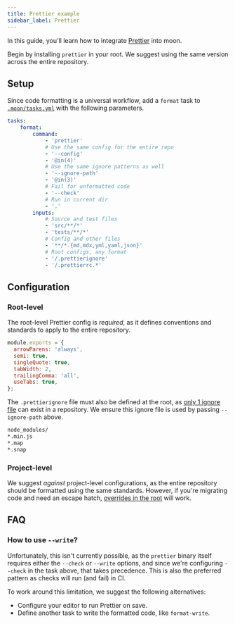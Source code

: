 ```yaml
---
title: Prettier example
sidebar_label: Prettier
---
```



<HeadingApiLink to="https://github.com/moonrepo/examples/blob/master/.moon/tasks.yml#L41" />

In this guide, you'll learn how to integrate [Prettier](https://prettier.io/) into moon.

Begin by installing `prettier` in your root. We suggest using the same version across the entire
repository.

<AddDepsTabs dep="prettier" dev />

## Setup

Since code formatting is a universal workflow, add a `format` task to
[`.moon/tasks.yml`](../../config/tasks) with the following parameters.

```yaml title=".moon/tasks.yml"
tasks:
	format:
		command:
			- 'prettier'
			# Use the same config for the entire repo
			- '--config'
			- '@in(4)'
			# Use the same ignore patterns as well
			- '--ignore-path'
			- '@in(3)'
			# Fail for unformatted code
			- '--check'
			# Run in current dir
			- '.'
		inputs:
			# Source and test files
			- 'src/**/*'
			- 'tests/**/*'
			# Config and other files
			- '**/*.{md,mdx,yml,yaml,json}'
			# Root configs, any format
			- '/.prettierignore'
			- '/.prettierrc.*'
```

## Configuration

### Root-level

The root-level Prettier config is _required_, as it defines conventions and standards to apply to
the entire repository.

```js title=".prettierrc.js"
module.exports = {
  arrowParens: 'always',
  semi: true,
  singleQuote: true,
  tabWidth: 2,
  trailingComma: 'all',
  useTabs: true,
};
```

The `.prettierignore` file must also be defined at the root, as
[only 1 ignore file](https://prettier.io/docs/en/ignore.html#ignoring-files-prettierignore) can
exist in a repository. We ensure this ignore file is used by passing `--ignore-path` above.

```bash title=".prettierignore"
node_modules/
*.min.js
*.map
*.snap
```

### Project-level

We suggest _against_ project-level configurations, as the entire repository should be formatted
using the same standards. However, if you're migrating code and need an escape hatch,
[overrides in the root](https://prettier.io/docs/en/configuration.html#configuration-overrides) will
work.

## FAQ

### How to use `--write`?

Unfortunately, this isn't currently possible, as the `prettier` binary itself requires either the
`--check` or `--write` options, and since we're configuring `--check` in the task above, that takes
precedence. This is also the preferred pattern as checks will run (and fail) in CI.

To work around this limitation, we suggest the following alternatives:

- Configure your editor to run Prettier on save.
- Define another task to write the formatted code, like `format-write`.
